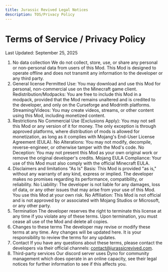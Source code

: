 ```yaml
---
title: Jurassic Revived Legal Notices
description: TOS/Privacy Policy
---
```

# Terms of Service / Privacy Policy

Last Updated: September 25, 2025

1. No data collection
We do not collect, store, use, or share any personal or non-personal data from users of this Mod. This Mod is designed to operate offline and does not transmit any information to the developer or any third party.
2. General license
Permitted Use: You may download and use this Mod for personal, non-commercial use on the Minecraft game client.
Redistribution/Modpacks: You are free to include this Mod in a modpack, provided that the Mod remains unaltered and is credited to the developer, and only on the Curseforge and Modrinth platforms.
Streaming/Videos: You may create videos, streams, or other content using this Mod, including monetized content.
3. Restrictions
No Commercial Use (Exclusions Apply): You may not sell this Mod or any version of it for money. The only exception is through approved platforms, where distribution of mods is allowed for monetization, as long as it complies with Mojang's End-User License Agreement (EULA).
No Alterations: You may not modify, decompile, reverse-engineer, or otherwise tamper with the Mod's code.
No Deception: You may not present this Mod as your own original work or remove the original developer's credits.
Mojang EULA Compliance: Your use of this Mod must also comply with the official Minecraft EULA.
4. Disclaimers and limitations
"As Is" Basis: This Mod is provided "as is," without any warranty of any kind, express or implied. The developer makes no promises regarding its performance, compatibility, or reliability.
No Liability: The developer is not liable for any damages, loss of data, or any other issues that may arise from your use of this Mod. You use this Mod at your own risk.
No Affiliation: This Mod is not official and is not approved by or associated with Mojang Studios or Microsoft, or any other party.
5. Termination
The developer reserves the right to terminate this license at any time if you violate any of these terms. Upon termination, you must cease all use of the Mod and delete all copies.
6. Changes to these terms
The developer may revise or modify these terms at any time. Any changes will be updated here. It is your responsibility to review the terms for any updates.
7. Contact
If you have any questions about these terms, please contact the developers via their official channels: contact@jurassicrevived.com.
8. Third-party services
Our discord server uses Dyno for community management which does operate in an online capacity, see their legal notices for further information to see if this affects you.